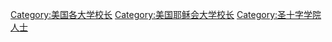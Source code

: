 [[Category:美国各大学校长|Category:美国各大学校长]]
[[Category:美国耶稣会大学校长|Category:美国耶稣会大学校长]]
[[Category:圣十字学院人士|Category:圣十字学院人士]]